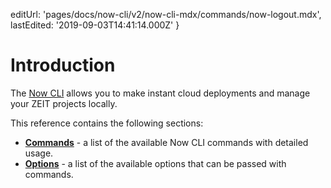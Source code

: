 
  editUrl: 'pages/docs/now-cli/v2/now-cli-mdx/commands/now-logout.mdx',
  lastEdited: '2019-09-03T14:41:14.000Z'
}

# Introduction

The [Now CLI](/download) allows you to make instant cloud deployments and manage your ZEIT projects locally.

This reference contains the following sections:

- [<b>Commands</b>](#commands) - a list of the available Now CLI commands with detailed usage.
- [<b>Options</b>](#options) - a list of the available options that can be passed with commands.
